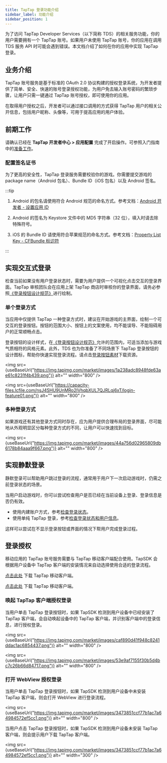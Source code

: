 ```yaml
---
title: TapTap 登录功能介绍
sidebar_label: 功能介绍
sidebar_position: 1
---
```



为了访问 TapTap Developer Services（以下简称 TDS）的相关服务功能，你的用户需要拥有一个 TapTap 账号。如果用户未使用 TapTap 账号，你的应用在调用 TDS 服务 API 时可能会遇到错误。本文档介绍了如何在你的应用中实现 TapTap 登录。

## 业务介绍

TapTap 账号服务是基于标准的 OAuth 2.0 协议构建的授权登录系统，为开发者提供了简单、安全、快速的账号登录授权功能，为用户免去输入账号密码的繁琐步骤，让用户只需一键通过 TapTap 账号授权，即可使用你的应用。

在取得用户授权之后，开发者可以通过接口调用的方式获得 TapTap 用户的相关公开信息，包括用户昵称、头像等，可用于提高应用的用户体验。

## 前期工作

请确认已经在 **TapTap 开发者中心 > 应用配置** 完成了开启操作。可参照入门指南中的[准备工作](/sdk/start/get-ready/)。

### 配置签名证书

为了更高的安全性，TapTap 登录服务需要校验你的游戏。你需要提交游戏的 package name（Android 包名）、Bundle ID（iOS 包名）以及 Android 签名。

:::tip

1. Android 的包名请使用符合 Android 规范的命名方式。参考文档：[Android 开发者 - 设置应用 ID](https://developer.android.com/studio/build/application-id)

2. Android 的签名为 Keystore 文件中的 MD5 字符串（32 位），填入时请去除特殊符号。

3. iOS 的 Bundle ID 请使用符合苹果规范的命名方式。参考文档：[Property List Key - CFBundle 标识符](https://developer.apple.com/documentation/bundleresources/information_property_list/cfbundleidentifier)

:::

## 实现交互式登录

检查当前如果没有用户登录状态时，需要为用户提供一个可视化点击交互的登录界面。TapTap 审核团队会在应用上架 TapTap 商店时审核你的登录界面，请务必参照[《登录按钮设计规范》](/design/)进行绘制。

### 单个登录方式

当应用中仅提供 TapTap 一种登录方式时，建议在开始游戏的主界面，绘制一个可交互的登录按钮。按钮的范围大小、按钮上的文案使用，均不能误导、不能阻碍用户的正常顺畅点击。

登录按钮的设计样式，在[《登录按钮设计规范》](/design/)允许的范围内，可适当添加与游戏气质相符的风格元素。此外，TDS 也为你准备了不同场景下 TapTap 登录按钮的设计图标，帮助你快速实现登录流程。请点击[登录按钮素材](/tap-download/#登录按钮素材)下载资源。

<Conditional region="cn">

<img src={useBaseUrl("https://img.tapimg.com/market/images/1a238adc8948fde63ae61c8231f4b439.png")} alt="" width="800" />

</Conditional>

<Conditional region="global">

<img src={useBaseUrl("https://capacity-files.lcfile.com/nsJ4SHU9UnMRo2IVhqbXUL7QJRLqj6xT/login-feature01.png")} alt="" width="800" />

</Conditional>

### 多种登录方式

如果游戏还有其他登录方式同时存在，应为用户提供合理布局的登录界面，尽可能地从外观明显区分每种登录方式的不同，让用户可以快速找到目标。

<img src={useBaseUrl("https://img.tapimg.com/market/images/44a756d02965809db6178b84aaa9f667.png")} alt="" width="800" />

## 实现静默登录

静默登录可以帮助用户跳过登录的流程，通常用于用户下一次启动游戏时，仍需之前登录状态的场景。

当用户启动游戏时，你可以尝试检查用户是否已经在当前设备上登录、登录信息是否仍有效。

- 使用内建账户方式，参考[检查登录状态](/sdk/taptap-login/guide/start/#检查登录状态)。
- 使用单纯 TapTap 登录，参考[检查登录状态和用户信息](/sdk/taptap-login/guide/tap-login/#检查登录状态和用户信息)。

这样可以尝试在不显示登录按钮或界面的情况下帮用户完成登录过程。

## 登录授权

移动应用的 TapTap 账号服务需要与 TapTap 移动客户端配合使用。TapSDK 会根据用户设备中 TapTap 客户端的安装情况来自动选择使用合适的登录流程。

<Conditional region="cn">

[点击此处](https://www.taptap.cn/mobile) 下载 TapTap 移动客户端。

</Conditional>

<Conditional region="global">

[点击此处](https://www.taptap.io/mobile) 下载 TapTap 移动客户端。

</Conditional>

### 唤起 TapTap 客户端授权登录

当用户单击 TapTap 登录按钮时，如果 TapSDK 检测到用户设备中已经安装了 TapTap 客户端，会自动唤起设备中的 TapTap 客户端，并识别客户端中的登录信息，进行授权登录。

<Conditional region="cn">

<img src={useBaseUrl("https://img.tapimg.com/market/images/caf890d41f948c8241ddac1ac6854437.png")} alt="" width="800" />

</Conditional>

<Conditional region="global">

<img src={useBaseUrl("https://img.tapimg.com/market/images/53e9af7155f30b5d4bc7c26b66d84717.png")} alt="" width="800" />

</Conditional>



### 打开 WebView 授权登录

<Conditional region="cn">
当用户单击 TapTap 登录按钮时，如果 TapSDK 检测到用户设备中未安装 TapTap 客户端，则会打开 WebView 进行登录流程。

<img src={useBaseUrl("https://img.tapimg.com/market/images/3473851ccf77b1ac7a64984572ef5cc1.png")} alt="" width="800" />

</Conditional>

<Conditional region="global">

当用户点击 TapTap 登录按钮时，如果 TapSDK 检测到用户设备未安装 TapTap 客户端，则会提示用户下载 TapTap 客户端。

<img src={useBaseUrl("https://img.tapimg.com/market/images/3473851ccf77b1ac7a64984572ef5cc1.png")} alt="" width="300" />

</Conditional>
